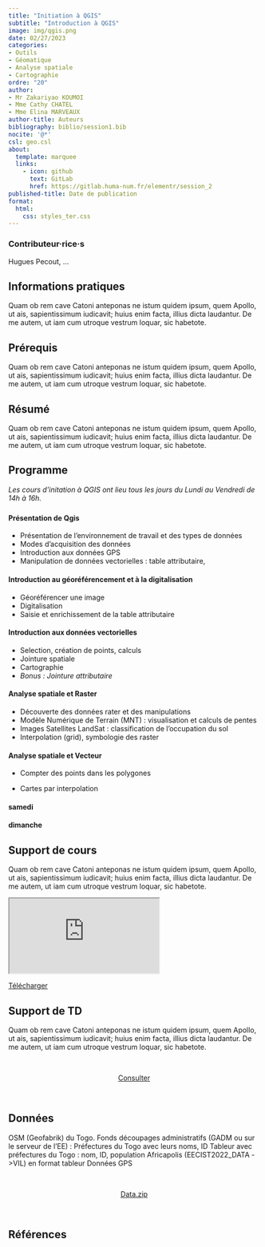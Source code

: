 ```yaml
---
title: "Initiation à QGIS"
subtitle: "Introduction à QGIS"
image: img/qgis.png
date: 02/27/2023
categories: 
- Outils
- Géomatique
- Analyse spatiale
- Cartographie
ordre: "20" 
author: 
- Mr Zakariyao KOUMOI
- Mme Cathy CHATEL
- Mme Elina MARVEAUX
author-title: Auteurs
bibliography: biblio/session1.bib
nocite: '@*'
csl: geo.csl
about:
  template: marquee
  links:
    - icon: github
      text: GitLab
      href: https://gitlab.huma-num.fr/elementr/session_2
published-title: Date de publication 
format:
  html: 
    css: styles_ter.css
---
```


::: {#contrib}
### Contributeur·rice·s

Hugues Pecout, ...
:::

::: {#block}
## <i class="bi bi-info-circle"></i> Informations pratiques

Quam ob rem cave Catoni anteponas ne istum quidem ipsum, quem Apollo, ut ais, sapientissimum iudicavit; huius enim facta, illius dicta laudantur. De me autem, ut iam cum utroque vestrum loquar, sic habetote.
:::

<div>

## <i class="bi bi-ui-checks-grid"></i> Prérequis

Quam ob rem cave Catoni anteponas ne istum quidem ipsum, quem Apollo, ut ais, sapientissimum iudicavit; huius enim facta, illius dicta laudantur. De me autem, ut iam cum utroque vestrum loquar, sic habetote.

</div>

<div>

## <i class="bi bi-bookmark"></i> Résumé

Quam ob rem cave Catoni anteponas ne istum quidem ipsum, quem Apollo, ut ais, sapientissimum iudicavit; huius enim facta, illius dicta laudantur. De me autem, ut iam cum utroque vestrum loquar, sic habetote.

</div>

<div>

## <i class="bi bi-calendar-week"></i> Programme

*Les cours d'initation à QGIS ont lieu tous les jours du Lundi au Vendredi de 14h à 16h.*

### 

::: panel-tabset
#### **Présentation de Qgis**

-   Présentation de l'environnement de travail et des types de données
-   Modes d'acquisition des données
-   Introduction aux données GPS
-   Manipulation de données vectorielles : table attributaire,

#### Introduction au géoréférencement et à la digitalisation

-   Géoréférencer une image
-   Digitalisation
-   Saisie et enrichissement de la table attributaire

#### Introduction aux données vectorielles

-   Selection, création de points, calculs
-   Jointure spatiale
-   Cartographie
-   *Bonus : Jointure attributaire*

#### Analyse spatiale et Raster

-   Découverte des données rater et des manipulations
-   Modèle Numérique de Terrain (MNT) : visualisation et calculs de pentes
-   Images Satellites LandSat : classification de l'occupation du sol
-   Interpolation (grid), symbologie des raster

#### Analyse spatiale et Vecteur

-   Compter des points dans les polygones

-   Cartes par interpolation

#### **samedi**

#### **dimanche**
:::

</div>

<div>

## <i class="bi bi-person-video3"></i> Support de cours

Quam ob rem cave Catoni anteponas ne istum quidem ipsum, quem Apollo, ut ais, sapientissimum iudicavit; huius enim facta, illius dicta laudantur. De me autem, ut iam cum utroque vestrum loquar, sic habetote.

</div>

<object class="slide" data="support/introR_seance2_diapo.pdf" type="application/pdf">

<iframe class="slide" src="https://meghan.rbind.io/slides/neair/neair.html#/title-slide">

</iframe>

::: {#url}
<i class="bi bi-cloud-arrow-down-fill"></i> [Télécharger</i>]()
:::

</object>

<div>

## <i class="bi bi-person-video3"></i> Support de TD

Quam ob rem cave Catoni anteponas ne istum quidem ipsum, quem Apollo, ut ais, sapientissimum iudicavit; huius enim facta, illius dicta laudantur. De me autem, ut iam cum utroque vestrum loquar, sic habetote.

\

<center><a href="" class="btn btn-warning" role="button" aria-disabled="true"><i class="bi bi-eye"></i> Consulter</a></center>

\

</div>

<div>

## <i class="bi bi-clipboard-data"></i> Données

OSM (Geofabrik) du Togo. Fonds découpages administratifs (GADM ou sur le serveur de l'EE) : Préfectures du Togo avec leurs noms, ID Tableur avec préfectures du Togo : nom, ID, population Africapolis (EECIST2022_DATA -\>VIL) en format tableur Données GPS

\

<center><a href="" class="btn btn-info" role="button" aria-disabled="true"><i class="bi bi-cloud-arrow-down"></i> Data.zip</a></center>

\

</div>

## <i class="bi bi-file-earmark-text"></i> Références

::: {#refs}
:::
